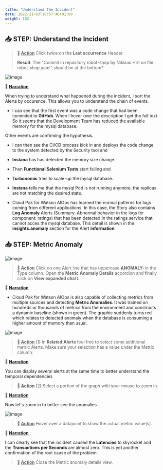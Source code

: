 ```yaml
---
title: "Understand the Incident"
date: 2022-11-03T10:57:46+01:00
weight: 102
---
```


## 📥 STEP: Understand the Incident

>**🚀 <u>Action</u>**
>Click twice on the  **Last occurrence** Header. 
>
>**Result**: The "Commit in repository robot-shop by Niklaus Hirt on file robot-shop.yaml" should be at the bottom* 

![image](./../images/demo/image.063.png)  

**📣 <u>Narration</u>**

When trying to understand what happened during the incident, I sort the Alerts by occurence. This allows you to understand the chain of events.

* I can see that the first event was a code change that had been commited to **GitHub**. When I hover over the description I get the full text.
So it seems that the Development Team has reduced the available memory for the mysql database.

Other events are confirming the hypothesis. 
* I can then see the CI/CD process kick in and deploys the code change to the system detected by the Security tool and 
* **Instana** has has detected the memory size change. 


* Then **Functional Selenium Tests** start failing and 
* **Turbonomic** tries to scale-up the mysql database.
* **Instana** tells me that the mysql Pod is not running anymore, the replicas are not matching the desired state.

<div style="page-break-after: always;"></div>

* Cloud Pak for Watson AIOps has learned the normal patterns for logs coming from different applications. In this case, the Story also contains **Log Anomaly** Alerts (Summary: Abnormal behavior in the logs for component: ratings) that has been detected in the ratings service that cannot acces the mysql database. This detail is shown in the **insights.anomaly** section for the Alert **information**



## 📥 STEP: Metric Anomaly

![image](./../images/demo/image.064.png)

>**🚀 <u>Action</u>**
Click on one Alert line that has uppercase **ANOMALY:** in the Type column. Open the **Metric Anomaly Details** accordion and finally click on **View expanded chart**.


**📣 <u>Narration</u>**

* Cloud Pak for Watson AIOps is also capable of collecting metrics from multiple sources and detecting **Metric Anomalies**. It was trained on hundreds or thousands of metrics from the environment and constructs a dynamic baseline (shown in green). The graphic suddenly turns red which relates to detected anomaly when the database is consuming a higher amount of memory than usual.


![image](./../images/demo/image.065.png)

>**🚀 <u>Action</u>**
(1) In **Related Alerts** feel free to select some additional metric Alerts. Make sure your selection has a value under the Metric column. 


**📣 <u>Narration</u>**

You can display several alerts at the same time to better understand the temporal dependencies

<div style="page-break-after: always;"></div>

>**🚀 <u>Action</u>**
(2) Select a portion of the graph with your mouse to zoom in.


**📣 <u>Narration</u>**

Now let's zoom in to better see the anomalies

![image](./../images/demo/image.066.png)

>**🚀 <u>Action</u>**
Hover over a datapoint to show the actual metric value(s).


**📣 <u>Narration</u>**

I can clearly see that the incident caused the **Latencies** to skyrocket and the **Transactions per Seconds** are almost zero. This is yet another confirmation of the root cause of the problem.

>**🚀 <u>Action</u>**
Close the Metric anomaly details view. 